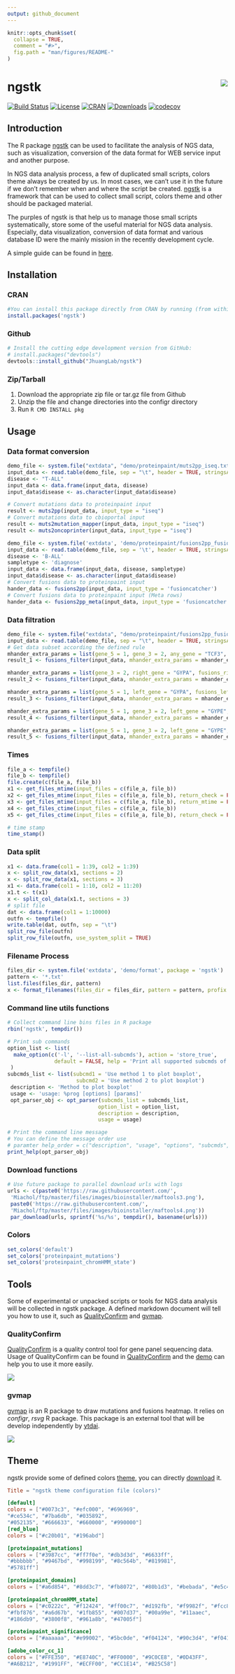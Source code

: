 ```yaml
---
output: github_document
---
```


<!-- README.md is generated from README.Rmd. Please edit that file -->

```r
knitr::opts_chunk$set(
  collapse = TRUE,
  comment = "#>",
  fig.path = "man/figures/README-"
)
```

# ngstk <img src="man/figures/logo.png" align="right" />

[![Build Status](https://travis-ci.org/JhuangLab/ngstk.svg)](https://travis-ci.org/JhuangLab/ngstk) [![License](https://img.shields.io/badge/license-MIT-brightgreen.svg?style=flat)](https://en.wikipedia.org/wiki/MIT_License) [![CRAN](http://www.r-pkg.org/badges/version/ngstk)](https://cran.r-project.org/package=ngstk) [![Downloads](http://cranlogs.r-pkg.org/badges/ngstk?color=brightgreen)](http://www.r-pkg.org/pkg/ngstk) [![codecov](https://codecov.io/github/JhuangLab/ngstk/branch/master/graphs/badge.svg)](https://codecov.io/github/JhuangLab/ngstk)

## Introduction

The R package [ngstk](https://github.com/JhuangLab/ngstk) can be used to facilitate the analysis of NGS data, such as visualization, conversion of the data format for WEB service input and another purpose.

In NGS data analysis process, a few of duplicated small scripts, colors theme always be created by us. In most cases, we can't use it in the future if we don't remember when and where the script be created. [ngstk](https://github.com/JhuangLab/ngstk) is a framework that can be used to collect small script, colors theme and other should be packaged material.

The purples of ngstk is that help us to manage those small scripts systematically, store some of the useful material for NGS data analysis.
Especially, data visualization, conversion of data format and various database ID were the mainly mission in the recently development cycle.

A simple guide can be found in [here](https://CRAN.R-project.org/package=ngstk/vignettes/ngstk.html).

## Installation

### CRAN

``` r
#You can install this package directly from CRAN by running (from within R):
install.packages('ngstk')
```

### Github

``` r
# Install the cutting edge development version from GitHub:
# install.packages("devtools")
devtools::install_github("JhuangLab/ngstk")
```

### Zip/Tarball

1. Download the appropriate zip file or tar.gz file from Github
2. Unzip the file and change directories into the configr directory
3. Run `R CMD INSTALL pkg`

## Usage

### Data format conversion

```r
demo_file <- system.file("extdata", "demo/proteinpaint/muts2pp_iseq.txt", package = "ngstk")
input_data <- read.table(demo_file, sep = "\t", header = TRUE, stringsAsFactors = FALSE)
disease <- "T-ALL"
input_data <- data.frame(input_data, disease)
input_data$disease <- as.character(input_data$disease)

# Convert mutations data to proteinpaint input
result <- muts2pp(input_data, input_type = "iseq")
# Convert mutations data to cbioportal input
result <- muts2mutation_mapper(input_data, input_type = "iseq")
result <- muts2oncoprinter(input_data, input_type = "iseq")

demo_file <- system.file('extdata', 'demo/proteinpaint/fusions2pp_fusioncatcher.txt', package = 'ngstk')
input_data <- read.table(demo_file, sep = '\t', header = TRUE, stringsAsFactors = FALSE)
disease <- 'B-ALL'
sampletype <- 'diagnose'
input_data <- data.frame(input_data, disease, sampletype)
input_data$disease <- as.character(input_data$disease)
# Convert fusions data to proteinpaint input
hander_data <- fusions2pp(input_data, input_type = 'fusioncatcher')
# Convert fusions data to proteinpaint input (Meta rows)
hander_data <- fusions2pp_meta(input_data, input_type = 'fusioncatcher')
```

### Data filtration

```r
demo_file <- system.file("extdata", "demo/proteinpaint/fusions2pp_fusioncatcher.txt", package = "ngstk")
input_data <- read.table(demo_file, sep = "\t", header = TRUE, stringsAsFactors = FALSE)
# Get data subset according the defined rule
mhander_extra_params = list(gene_5 = 1, gene_3 = 2, any_gene = "TCF3", fusions_any_match_flag = TRUE)
result_1 <- fusions_filter(input_data, mhander_extra_params = mhander_extra_params)

mhander_extra_params = list(gene_3 = 2, right_gene = "GYPA", fusions_right_match_flag = TRUE)
result_2 <- fusions_filter(input_data, mhander_extra_params = mhander_extra_params)

mhander_extra_params = list(gene_5 = 1, left_gene = "GYPA", fusions_left_match_flag = TRUE)
result_3 <- fusions_filter(input_data, mhander_extra_params = mhander_extra_params)

mhander_extra_params = list(gene_5 = 1, gene_3 = 2, left_gene = "GYPE", right_gene = "GYPA", fusions_full_match_flag = TRUE)
result_4 <- fusions_filter(input_data, mhander_extra_params = mhander_extra_params)

mhander_extra_params = list(gene_5 = 1, gene_3 = 2, left_gene = "GYPE", right_gene = "GYPA", fusions_anyfull_match_flag = TRUE)
result_5 <- fusions_filter(input_data, mhander_extra_params = mhander_extra_params)
```

### Times

```r
file_a <- tempfile()
file_b <- tempfile()
file.create(c(file_a, file_b))
x1 <- get_files_mtime(input_files = c(file_a, file_b))
x2 <- get_files_mtime(input_files = c(file_a, file_b), return_check = FALSE)
x3 <- get_files_mtime(input_files = c(file_a, file_b), return_mtime = FALSE)
x4 <- get_files_ctime(input_files = c(file_a, file_b))
x5 <- get_files_ctime(input_files = c(file_a, file_b), return_check = FALSE)

# time stamp
time_stamp()
```

### Data split

```r
x1 <- data.frame(col1 = 1:39, col2 = 1:39)
x <- split_row_data(x1, sections = 2)
x <- split_row_data(x1, sections = 3)
x1 <- data.frame(col1 = 1:10, col2 = 11:20)
x1.t <- t(x1)
x <- split_col_data(x1.t, sections = 3)
# split file
dat <- data.frame(col1 = 1:10000)
outfn <- tempfile()
write.table(dat, outfn, sep = "\t")
split_row_file(outfn)
split_row_file(outfn, use_system_split = TRUE)
```

### Filename Process

```r
files_dir <- system.file('extdata', 'demo/format', package = 'ngstk')
pattern <- '*.txt'
list.files(files_dir, pattern)
x <- format_filenames(files_dir = files_dir, pattern = pattern, profix = 'hg38_')
```

### Command line utils functions

```r
# Collect command line bins files in R package
rbin('ngstk', tempdir())

# Print sub commands
option_list <- list(
  make_option(c('-l', '--list-all-subcmds'), action = 'store_true',
               default = FALSE, help = 'Print all supported subcmds of ngsjs.')
 )
subcmds_list <- list(subcmd1 = 'Use method 1 to plot boxplot',
                      subcmd2 = 'Use method 2 to plot boxplot')
 description <- 'Method to plot boxplot'
 usage <- 'usage: %prog [options] [params]'
 opt_parser_obj <- opt_parser(subcmds_list = subcmds_list,
                             option_list = option_list,
                             description = description,
                             usage = usage)

# Print the command line message
# You can define the message order use 
# paramter help_order = c("description", "usage", "options", "subcmds", "epilogue"
print_help(opt_parser_obj)
```

### Download functions

```r
# Use future package to parallel download urls with logs
urls <- c(paste0('https://raw.githubusercontent.com/',
 'Miachol/ftp/master/files/images/bioinstaller/maftools3.png'), 
 paste0('https://raw.githubusercontent.com/',
 'Miachol/ftp/master/files/images/bioinstaller/maftools4.png'))
 par_download(urls, sprintf('%s/%s', tempdir(), basename(urls)))
```

### Colors

```r
set_colors('default')
set_colors('proteinpaint_mutations')
set_colors('proteinpaint_chromHMM_state')
```

## Tools

Some of experimental or unpacked scripts or tools for NGS data analysis will be collected in ngstk package. A defined markdown document will tell you how to use it, such as [QualityConfirm](https://github.com/JhuangLab/ngstk/tree/master/inst/extdata/tools/QualityConfirm/README.md) and [gvmap](https://github.com/JhuangLab/ngstk/tree/master/inst/extdata/tools/gvmap/).

### QualityConfirm

[QualityConfirm](https://github.com/JhuangLab/ngstk/tree/master/inst/extdata/tools/QualityConfirm/) is a quality control tool for gene panel sequencing data. Usage of QualityConfirm can be found in [QualityConfirm](https://github.com/JhuangLab/ngstk/tree/master/inst/extdata/tools/QualityConfirm/README.md) and the [demo](https://github.com/JhuangLab/ngstk/tree/master/inst/extdata/tools/QualityConfirm/demo.R) can help you to use it more easily.

![](man/figures/quality_confirm_fig1.jpg)

### gvmap

[gvmap](https://github.com/JhuangLab/ngstk/tree/master/inst/extdata/tools/gvmap/) is an R package to draw mutations and fusions heatmap. It relies on *configr*, *rsvg* R package. This package is an external tool that will be develop independently by [ytdai](https://github.com/ytdai/gvmap).

![](man/figures/gvmap_fig1.png)

## Theme

ngstk provide some of defined colors [theme](https://github.com/JhuangLab/ngstk/blob/master/inst/extdata/config/theme.toml), you can directly [download](https://raw.githubusercontent.com/JhuangLab/ngstk/master/inst/extdata/config/theme.toml) it.

```toml
Title = "ngstk theme configuration file (colors)"

[default]
colors = ["#0073c3", "#efc000", "#696969",
"#ce534c", "#7ba6db", "#035892",
"#052135", "#666633", "#660000", "#990000"]
[red_blue]
colors = ["#c20b01", "#196abd"]

[proteinpaint_mutations]
colors = ["#3987cc", "#ff7f0e", "#db3d3d", "#6633ff",
"#bbbbbb", "#9467bd", "#998199", "#8c564b", "#819981",
"#5781ff"]

[proteinpaint_domains]
colors = ["#a6d854", "#8dd3c7", "#fb8072", "#80b1d3", "#bebada", "#e5c494", "#fdb462", "#b3b3b3"]

[proteinpaint_chromHMM_state]
colors = ["#c0222c", "#f12424", "#ff00c7", "#d192fb", "#f9982f", "#fcc88e",
"#fbf876", "#a6d67b", "#1fb855", "#007d37", "#00a99e", "#11aaec",
"#186db9", "#3800f8", "#961a8b", "#47005f"]

[proteinpaint_significance]
colors = ["#aaaaaa", "#e99002", "#5bc0de", "#f04124", "#90c3d4", "#f04124", "#43ac6a"]

[adobe_color_cc_1]
colors = ["#FFE350", "#E8740C", "#FF0000", "#9C0CE8", "#0D43FF",
"#A6B212", "#1991FF", "#ECFF00", "#CC1E14", "#B25C58"]
```
